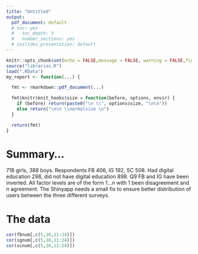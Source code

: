 ```yaml
---
title: "Untitled"
output:
  pdf_document: default
  # toc: yes
  #   toc_depth: 3
  #   number_sections: yes
  # ioslides_presentation: default
---
```


```r
knitr::opts_chunk$set(echo = FALSE,message = FALSE, warning = FALSE,fig.height=2.5)
source("libraries.R")
load(".RData")
my_report <- function(...) {

  fmt <- rmarkdown::pdf_document(...)

  fmt$knitr$knit_hooks$size = function(before, options, envir) {
    if (before) return(paste0("\n \\", options$size, "\n\n"))
    else return("\n\n \\normalsize \n")
  }

  return(fmt)
}
```

# Summary...

718 girls, 388 boys. Respondents FB 406, IG 192, SC 508. Had digital education 298, did not have digital education 898. Q9 FB and IG have been inverted. All factor levels are of the form $1...n$ with 1 been disagreement and $n$ agreement. The Shinyapp needs a small fix to ensure better distribution of users between the three different surveys.


# The data

```r
cor(fbnum[,c(5,10,11:24)])
cor(ignum[,c(5,10,11:24)])
cor(scnum[,c(5,10,11:24)])
```
